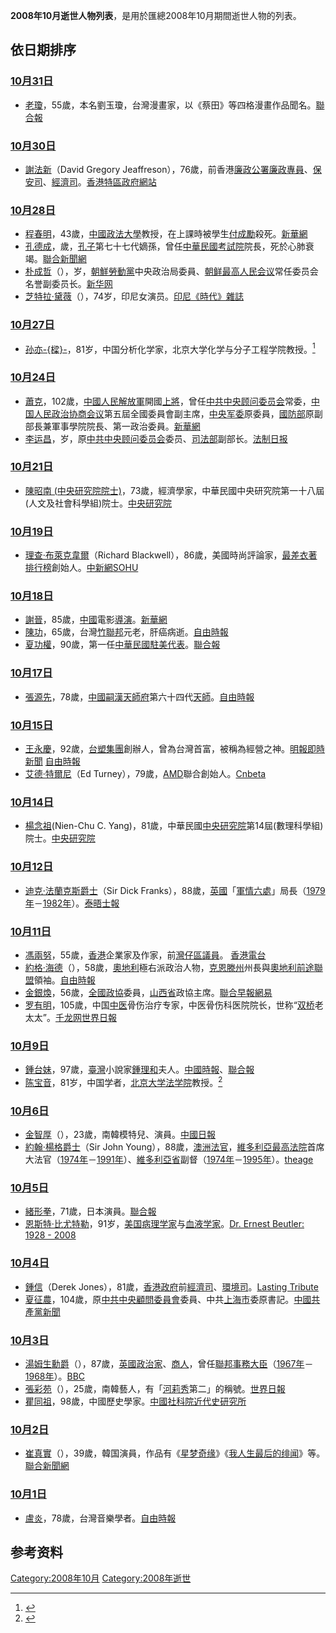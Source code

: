 <center>{{Quotation|{{MonthTOC|2008年|逝世人物列表}}}}</center>

{{TOCright}}

'''2008年10月逝世人物列表'''，是用於匯總2008年10月期間逝世人物的列表。

== 依日期排序 ==
=== [[10月31日|10月31日]] ===
* [[老瓊|老瓊]]，55歲，本名劉玉瓊，台灣漫畫家，以《蔡田》等四格漫畫作品聞名。[http://udn.com/NEWS/NATIONAL/NAT5/4582384.shtml 聯合報]

=== [[10月30日|10月30日]] ===
* [[謝法新|謝法新]]（David Gregory Jeaffreson），76歲，前香港[[香港廉政公署|廉政公署]][[香港廉政公署|廉政專員]]、[[保安局_(香港)|保安司]]、[[經濟司|經濟司]]。[http://www.info.gov.hk/gia/general/200810/30/P200810300273.htm 香港特區政府網站]{{Wayback|url=http://www.info.gov.hk/gia/general/200810/30/P200810300273.htm |date=20100922072058 }}

=== [[10月28日|10月28日]] ===
* [[程春明|程春明]]，43歲，[[中國政法大學|中國政法大學]]教授，在上課時被學生[[付成勵|付成勵]]殺死。[http://news.xinhuanet.com/legal/2008-10/29/content_10269851_1.htm 新華網]{{Wayback|url=http://news.xinhuanet.com/legal/2008-10/29/content_10269851_1.htm |date=20081202061539 }}
* [[孔德成|孔德成]]，{{age|1920|2|23|2008|10|28}}歲，[[孔子|孔子]]第七十七代嫡孫，曾任[[中華民國|中華民國]][[考試院|考試院]]院長，死於心肺衰竭。[https://web.archive.org/web/20081031062836/http://udn.com/NEWS/NATIONAL/NAT5/4576471.shtml 聯合新聞網]
* [[朴成哲|朴成哲]]（{{lang-ko|박성철}}），{{age|1913|9|2|2008|10|28}}岁，[[朝鮮勞動黨|朝鮮勞動黨]]中央政治局委員、[[朝鲜最高人民会议|朝鲜最高人民会议]]常任委员会名誉副委员长。[http://news.xinhuanet.com/world/2008-10/29/content_10274898.htm 新华网]{{Wayback|url=http://news.xinhuanet.com/world/2008-10/29/content_10274898.htm |date=20081201193404 }}
* [[芝特拉·黛薇|芝特拉·黛薇]]（{{lang-id|Chitra Dewi}}），74岁，印尼女演员。[https://seleb.tempo.co/read/news/2008/10/28/004142678/anggota-tiga-dara-itu-telah-berpulang 印尼《時代》雜誌]{{Wayback|url=https://seleb.tempo.co/read/news/2008/10/28/004142678/anggota-tiga-dara-itu-telah-berpulang |date=20160619154142 }}

=== [[10月27日|10月27日]] ===
*[[孙亦樑|孙亦-{樑}-]]，81岁，中国分析化学家，北京大学化学与分子工程学院教授。<ref>{{Cite web|url=http://old.chem.pku.edu.cn/news.php?id=78|title=讣告 － 孙亦樑教授逝世|accessdate=2018-11-16|author=|date=|publisher=|archive-url=https://web.archive.org/web/20181116132707/http://old.chem.pku.edu.cn/news.php?id=78|archive-date=2018-11-16|dead-url=yes}}</ref>

=== [[10月24日|10月24日]] ===
* [[蕭克|蕭克]]，102歲，[[中國人民解放軍|中國人民解放軍]]開國[[上將|上將]]，曾任[[中共中央顾问委员会|中共中央顾问委员会]]常委，[[中国人民政治协商会议|中国人民政治协商会议]]第五屆全國委員會副主席，[[中央军委|中央军委]]原委員，[[中華人民共和國國防部|國防部]]原副部長兼軍事學院院長、第一政治委員。[http://news.xinhuanet.com/newscenter/2008-10/24/content_10247139.htm 新華網]{{Wayback|url=http://news.xinhuanet.com/newscenter/2008-10/24/content_10247139.htm |date=20100506031428 }}
* [[李运昌|李运昌]]，{{age|1908|9|21|2008|10|24}}岁，原[[中共中央顾问委员会|中共中央顾问委员会]]委员、[[中华人民共和国司法部|司法部]]副部长。[http://news.sohu.com/20081027/n260257234.shtml 法制日报]{{Wayback|url=http://news.sohu.com/20081027/n260257234.shtml |date=20190603213501 }}

=== [[10月21日|10月21日]] ===
*[[陳昭南_(中央研究院院士)|陳昭南 (中央研究院院士)]]，73歲，經濟學家，中華民國中央研究院第一十八屆(人文及社會科學組)院士。[https://academicians.sinica.edu.tw/index.php?func=1-D 中央研究院]{{Wayback|url=https://academicians.sinica.edu.tw/index.php?func=1-D |date=20161102125806 }}

=== [[10月19日|10月19日]] ===
* [[理查·布萊克韋爾|理查·布萊克韋爾]]（Richard Blackwell），86歲，美國時尚評論家，[[年度最差著裝榜單|最差衣著排行榜]]創始人。[http://www.chinanews.com.cn/yl/zyxw/news/2008/10-21/1419180.shtml 中新網]{{Wayback|url=http://www.chinanews.com.cn/yl/zyxw/news/2008/10-21/1419180.shtml |date=20081022142652 }}[http://yule.sohu.com/20081021/n260150244.shtml SOHU]{{Wayback|url=http://yule.sohu.com/20081021/n260150244.shtml |date=20200607161835 }}

=== [[10月18日|10月18日]] ===
* [[謝晉|謝晉]]，85歲，[[中國|中國]]電影[[導演|導演]]。[http://news.xinhuanet.com/newscenter/2008-10/18/content_10214100.htm 新華網]{{Wayback|url=http://news.xinhuanet.com/newscenter/2008-10/18/content_10214100.htm |date=20081021051809 }}
* [[陳功|陳功]]，65歲，台灣[[竹聯邦|竹聯邦]]元老，肝癌病逝。[https://web.archive.org/web/20081023120708/http://iservice.libertytimes.com.tw/liveNews/news.php?no=140287&type=%E7%A4%BE%E6%9C%83 自由時報]
* [[夏功權|夏功權]]，90歲，第一任[[中華民國駐美代表|中華民國駐美代表]]。[http://udn.com/NEWS/NATIONAL/NAT1/4569783.shtml 聯合報]{{Wayback|url=http://udn.com/NEWS/NATIONAL/NAT1/4569783.shtml |date=20090221140407 }}

=== [[10月17日|10月17日]] ===
* [[張源先|張源先]]，78歲，[[中國|中國]][[嗣漢天師府|嗣漢天師府]]第六十四代[[天師|天師]]。[http://tw.news.yahoo.com/article/url/d/a/081027/78/18caz.html 自由時報]{{dead link|date=十一月 2017 |bot=InternetArchiveBot }}

=== [[10月15日|10月15日]] ===
* [[王永慶|王永慶]]，92歲，[[台塑集團|台塑集團]]創辦人，曾為台灣首富，被稱為經營之神。[http://www.mpinews.com/htm/INews/20081016/ca40933w.htm 明報即時新聞] {{Wayback|url=http://www.mpinews.com/htm/INews/20081016/ca40933w.htm |date=20211129064002 }}[https://web.archive.org/web/20110730063517/http://iservice.libertytimes.com.tw/liveNews/news.php?no=139418 自由時報]
* [[艾德·特爾尼|艾德·特爾尼]]（Ed Turney），79歲，[[AMD|AMD]]聯合創始人。[http://www.cnbeta.com/articles/67314.htm Cnbeta]{{Wayback|url=http://www.cnbeta.com/articles/67314.htm |date=20081020062048 }}

=== [[10月14日|10月14日]] ===
*[[楊念祖|楊念祖]](Nien-Chu C. Yang)，81歲，中華民國[[中央研究院|中央研究院]]第14屆(數理科學組)院士。[https://academicians.sinica.edu.tw/index.php?func=1-D 中央研究院]{{Wayback|url=https://academicians.sinica.edu.tw/index.php?func=1-D |date=20161102125806 }}

=== [[10月12日|10月12日]] ===
* [[迪克·法蘭克斯|迪克·法蘭克斯爵士]]（Sir Dick Franks），88歲，[[英國|英國]]「[[軍情六處|軍情六處]]」局長（[[1979年|1979年]]－[[1982年|1982年]]）。[http://www.timesonline.co.uk/tol/comment/obituaries/article4973918.ece 泰晤士報]{{Wayback|url=http://www.timesonline.co.uk/tol/comment/obituaries/article4973918.ece |date=20100524022832 }}

=== [[10月11日|10月11日]] ===
* [[馮兩努|馮兩努]]，55歲，[[香港|香港]]企業家及作家，前[[灣仔區議會|灣仔區議員]]。 [http://www.rthk.org.hk/rthk/news/expressnews/20081011/news_20081011_55_529484.htm 香港電台]{{Wayback|url=http://www.rthk.org.hk/rthk/news/expressnews/20081011/news_20081011_55_529484.htm |date=20090208112002 }}
* [[約格·海德|約格·海德]]（{{lang|de|Jörg Haider}}），58歲，[[奧地利|奧地利]]極右派政治人物，[[克恩滕州|克恩滕州]]州長與[[奧地利前途聯盟|奧地利前途聯盟]]領袖。[http://iservice.libertytimes.com.tw/liveNews/news.php?no=137946 自由時報]{{dead link|date=2018年5月 |bot=InternetArchiveBot |fix-attempted=yes }}
* [[金銀煥|金銀煥]]，56歲，[[全國政協|全國政協]]委員，[[山西省|山西省]]政協主席。[https://web.archive.org/web/20081021035112/http://realtime.zaobao.com/2008/10/081018_04.shtml 聯合早報][https://web.archive.org/web/20081209020714/http://news.163.com/08/1018/08/4OH9MOJ20001124J.html 網易]
* [[罗有明|罗有明]]，105歲，中国[[中医|中医]]骨伤治疗专家，中医骨伤科医院院长，世称“[[双桥_(北京市)|双桥]]老太太”。[https://web.archive.org/web/20090922064334/http://beijing.qianlong.com/3825/2008/10/16/2902@4703698.htm 千龙网][https://web.archive.org/web/20081017221105/http://www.worldjournal.com/wj-ch-news.php?nt_seq_id=1789152 世界日報]

=== [[10月9日|10月9日]] ===
* [[鍾台妹|鍾台妹]]，97歲，[[臺灣|臺灣]]小說家[[鍾理和|鍾理和]]夫人。[https://web.archive.org/web/20081016140443/http://news.chinatimes.com/Chinatimes/newscontent/newscontent-artnews/0,3457,112008101100013+110513+20081011+news,00.html 中國時報]、[http://udn.com/NEWS/NATIONAL/NAT5/4553717.shtml 聯合報]{{Wayback|url=http://udn.com/NEWS/NATIONAL/NAT5/4553717.shtml |date=20100624035807 }}
*[[陈宝音|陈宝音]]，81岁，中国学者，[[北京大学法学院|北京大学法学院]]教授。<ref>{{Cite web|url=http://www.calaw.cn/article/default.asp?id=1276|title=陈宝音教授讣告_宪法学会动态_中国宪治网|accessdate=2018-11-11|work=www.calaw.cn|archive-url=https://web.archive.org/web/20181111133553/http://www.calaw.cn/article/default.asp?id=1276|archive-date=2018-11-11|dead-url=no}}</ref>

=== [[10月6日|10月6日]] ===
* [[金智厚|金智厚]]（{{lang|ko|김지후}}），23歲，南韓模特兒、演員。[https://web.archive.org/web/20090318172713/http://chinadaily.com.cn/hqyl/2008-10/08/content_7087594.htm 中國日報]
* [[約翰·楊格_(法官)|約翰·楊格爵士]]（Sir John Young），88歲，[[澳洲|澳洲]][[法官|法官]]，[[維多利亞最高法院|維多利亞最高法院]]首席大法官（[[1974年|1974年]]－[[1991年|1991年]]）、[[維多利亞省|維多利亞省]]副督（[[1974年|1974年]]－[[1995年|1995年]]）。[http://www.theage.com.au/national/traditionalist-faithful-to-spirit-of-the-law-20081009-4xlc.html?skin=text-only theage]{{Wayback|url=http://www.theage.com.au/national/traditionalist-faithful-to-spirit-of-the-law-20081009-4xlc.html?skin=text-only |date=20181003190232 }}

=== [[10月5日|10月5日]] ===
* [[緒形拳|緒形拳]]，71歲，日本演員。[http://udn.com/NEWS/ENTERTAINMENT/ENT5/4549003.shtml 聯合報]{{Wayback|url=http://udn.com/NEWS/ENTERTAINMENT/ENT5/4549003.shtml |date=20081010093624 }}
* [[恩斯特·比尤特勒|恩斯特·比尤特勒]]，91岁，[[美國|美国]][[病理學|病理学家]]与[[血液學|血液学家]]。[http://articles.chicagotribune.com/2008-10-10/news/0810090738_1_dr-ernest-beutler-anemia-pioneer-in-bone-marrow Dr. Ernest Beutler: 1928 - 2008]{{Wayback|url=http://articles.chicagotribune.com/2008-10-10/news/0810090738_1_dr-ernest-beutler-anemia-pioneer-in-bone-marrow |date=20120104175213 }}

=== [[10月4日|10月4日]] ===
* [[鍾信|鍾信]]（Derek Jones），81歲，[[香港政府|香港政府]]前[[經濟司|經濟司]]、[[環境運輸及工務局|環境司]]。[http://www.lastingtribute.co.uk/tribute/jones/2919741 Lasting Tribute]
* [[夏征農|夏征農]]，104歲，原[[中共中央顧問委員會|中共中央顧問委員會]]委員、中共[[上海市|上海市]]委原書記。[http://cpc.people.com.cn/GB/64093/87393/8129203.html 中國共產黨新聞]{{Wayback|url=http://cpc.people.com.cn/GB/64093/87393/8129203.html |date=20160304082845 }}

=== [[10月3日|10月3日]] ===
* [[喬治·湯姆生，莫尼菲斯的湯姆生男爵|湯姆生勳爵]]（{{lang|en|Lord Thomson}}），87歲，[[英國|英國]][[政治家|政治家]]、[[商人|商人]]，曾任[[聯邦事務大臣|聯邦事務大臣]]（[[1967年|1967年]]－[[1968年|1968年]]）。[http://news.bbc.co.uk/2/hi/uk_news/scotland/7652321.stm BBC]{{Wayback|url=http://news.bbc.co.uk/2/hi/uk_news/scotland/7652321.stm |date=20200727231927 }}
* [[張彩苑|張彩苑]]（{{lang|ko|장채원}}），25歲，南韓藝人，有「[[河莉秀|河莉秀]]第二」的稱號。[https://web.archive.org/web/20081210204723/http://www.worldjournal.com/wj-in-news.php?nt_seq_id=1784772&sc_seq_id=6 世界日報]
* [[瞿同祖|瞿同祖]]，98歲，中國歷史學家。[https://web.archive.org/web/20081216050800/http://jds.cass.cn/Article/20081006080022.asp 中國社科院近代史研究所]

=== [[10月2日|10月2日]] ===
* [[崔真實|崔真實]]（{{lang|ko|최진실}}），39歲，韓国演員，作品有《[[星梦奇缘|星梦奇缘]]》《[[我人生最后的绯闻|我人生最后的绯闻]]》等。[http://udn.com/NEWS/ENTERTAINMENT/ENT5/4542151.shtml 聯合新聞網]{{Wayback|url=http://udn.com/NEWS/ENTERTAINMENT/ENT5/4542151.shtml |date=20081005011300 }}

=== [[10月1日|10月1日]] ===
* [[盧炎|盧炎]]，78歲，台灣音樂學者。[https://web.archive.org/web/20081205084739/http://www.libertytimes.com.tw/2008/new/oct/2/today-art1.htm 自由時報]

== 参考资料 ==
{{reflist}}

{{各年各月份逝世人物}}

[[Category:2008年10月|Category:2008年10月]]
[[Category:2008年逝世|Category:2008年逝世]]